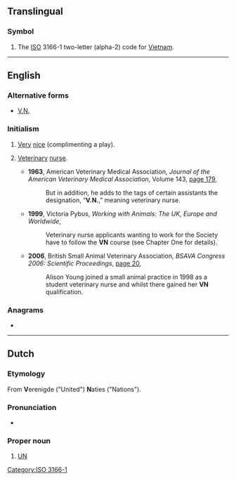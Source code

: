 {{also|vn|.vn|Vn.|-Vn}}
==Translingual==

===Symbol===
{{head|mul|symbol}}

# The [[ISO]] 3166-1 two-letter (alpha-2) code for [[Vietnam]].

[[Category:ISO 3166-1]]

----

==English==

===Alternative forms===
* {{sense|veterinary nurse}} [[V.N.]]

===Initialism===
{{rfc-header|Initialism}}
{{head|en|initialism}}

# {{lb|en|online gaming}} [[very|Very]] [[nice]] (complimenting a play).
# {{lb|en|UK|Ireland|Australia|New Zealand|South Africa}} [[veterinary|Veterinary]] [[nurse]].
#* '''1963''', American Veterinary Medical Association, ''Journal of the American Veterinary Medical Association'', Volume 143, [http://books.google.com.au/books?id=H98HAQAAIAAJ&q=%22VN%22+%22veterinary+nurse%22&dq=%22VN%22+%22veterinary+nurse%22&hl=en&sa=X&ei=X7-wUNfAG-3PmAXnnoHIBQ&redir_esc=y page 179],
#*: But in addition, he adds to the tags of certain assistants the designation, “'''V.N.''',” meaning veterinary nurse.
#* '''1999''', Victoria Pybus, ''Working with Animals: The UK, Europe and Worldwide'',
#*: Veterinary nurse applicants wanting to work for the Society have to follow the '''VN''' course (see Chapter One for details).
#* '''2006''', British Small Animal Veterinary Association, ''BSAVA Congress 2006: Scientific Proceedings'', [http://books.google.com.au/books?id=tDpWAAAAYAAJ&q=%22VN%22+%22veterinary+nurse%22&dq=%22VN%22+%22veterinary+nurse%22&hl=en&sa=X&ei=X7-wUNfAG-3PmAXnnoHIBQ&redir_esc=y page 20],
#*: Alison Young joined a small animal practice in 1998 as a student veterinary nurse and whilst there gained her '''VN''' qualification.

===Anagrams===
* {{anagrams|en|a=nv|N-V|NV|Nv}}

----

==Dutch==

===Etymology===
From '''V'''erenigde ("United") '''N'''aties ("Nations").

===Pronunciation===
* {{audio|Nl-VN.ogg|Audio|lang=nl}}

===Proper noun===
{{nl-proper noun}}

# [[UN#English|UN]]